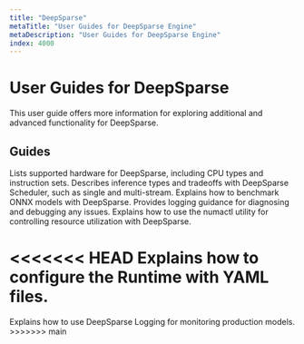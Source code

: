 ```yaml
---
title: "DeepSparse"
metaTitle: "User Guides for DeepSparse Engine"
metaDescription: "User Guides for DeepSparse Engine"
index: 4000
---
```


# User Guides for DeepSparse

This user guide offers more information for exploring additional and advanced functionality for DeepSparse.

## Guides

<LinkCards>
  <LinkCard href="./hardware-support" heading="Supported Hardware">
    Lists supported hardware for DeepSparse, including CPU types and instruction sets.
  </LinkCard>

  <LinkCard href="./scheduler" heading="Inference Types">
    Describes inference types and tradeoffs with DeepSparse Scheduler, such as single and multi-stream.
  </LinkCard>

  <LinkCard href="./benchmarking" heading="Benchmarking">
    Explains how to benchmark ONNX models with DeepSparse.
  </LinkCard>

  <LinkCard href="./diagnostics-debugging" heading="Diagnostics/Debugging">
    Provides logging guidance for diagnosing and debugging any issues.
  </LinkCard>

  <LinkCard href="./numactl-utility" heading="numactl Utility">
    Explains how to use the numactl utility for controlling resource utilization with DeepSparse.
  </LinkCard>

<<<<<<< HEAD
  <LinkCard href="./deepsparse-config" heading="Runtime Configuration">
    Explains how to configure the Runtime with YAML files.
=======
  <LinkCard href="./logging" heading="DeepSparse Logging">
    Explains how to use DeepSparse Logging for monitoring production models.
>>>>>>> main
  </LinkCard>
</LinkCards>
